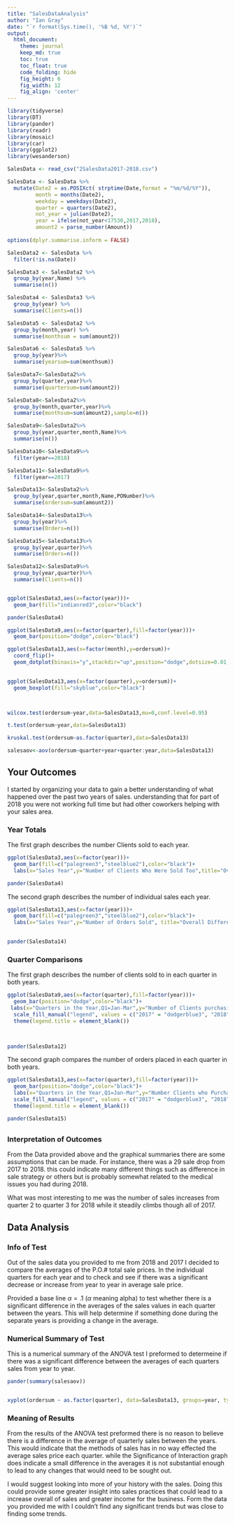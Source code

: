 ```yaml
---
title: "SalesDataAnalysis"
author: "Ian Gray"
date: "`r format(Sys.time(), '%B %d, %Y')`"
output: 
  html_document:
    theme: journal
    keep_md: true
    toc: true
    toc_float: true
    code_folding: hide
    fig_height: 6
    fig_width: 12
    fig_align: 'center'
---
```






```r
library(tidyverse)
library(DT)
library(pander)
library(readr)
library(mosaic)
library(car)
library(ggplot2)
library(wesanderson)

SalesData <- read_csv("2SalesData2017-2018.csv")

SalesData <- SalesData %>%
  mutate(Date2 = as.POSIXct( strptime(Date,format = "%m/%d/%Y")), 
         month = months(Date2),
         weekday = weekdays(Date2),
         quarter = quarters(Date2),
         not_year = julian(Date2),
         year = ifelse(not_year<17530,2017,2018),
         amount2 = parse_number(Amount))
         
options(dplyr.summarise.inform = FALSE)
```

```r
SalesData2 <- SalesData %>%
  filter(!is.na(Date))

SalesData3 <- SalesData2 %>%
  group_by(year,Name) %>%
  summarise(n())

SalesData4 <- SalesData3 %>%
  group_by(year) %>%
  summarise(Clients=n())

SalesData5 <- SalesData2 %>%
  group_by(month,year) %>%
  summarise(monthsum = sum(amount2))

SalesData6 <- SalesData5 %>%
  group_by(year)%>%
  summarise(yearsum=sum(monthsum))

SalesData7<-SalesData2%>%
  group_by(quarter,year)%>%
  summarise(quartersum=sum(amount2))

SalesData8<-SalesData2%>%
  group_by(month,quarter,year)%>%
  summarise(monthsum=sum(amount2),sample=n())

SalesData9<-SalesData2%>%
  group_by(year,quarter,month,Name)%>%
  summarise(n())

SalesData10<-SalesData9%>%
  filter(year==2018)

SalesData11<-SalesData9%>%
  filter(year==2017)

SalesData13<-SalesData2%>%
  group_by(year,quarter,month,Name,PONumber)%>%
  summarise(ordersum=sum(amount2))

SalesData14<-SalesData13%>%
  group_by(year)%>%
  summarise(Orders=n())

SalesData15<-SalesData13%>%
  group_by(year,quarter)%>%
  summarise(Orders=n())

SalesData12<-SalesData9%>%
  group_by(year,quarter)%>%
  summarise(Clients=n())



```


```r
ggplot(SalesData3,aes(x=factor(year)))+
  geom_bar(fill="indianred3",color="black")

pander(SalesData4)

ggplot(SalesData9,aes(x=factor(quarter),fill=factor(year)))+
  geom_bar(position="dodge",color="black")

ggplot(SalesData13,aes(x=factor(month),y=ordersum))+
  coord_flip()+
  geom_dotplot(binaxis="y",stackdir="up",position="dodge",dotsize=0.01,binwidth=2500)
  

ggplot(SalesData13,aes(x=factor(quarter),y=ordersum))+
  geom_boxplot(fill="skyblue",color="black")




```



```r
wilcox.test(ordersum~year,data=SalesData13,mu=0,conf.level=0.95)

t.test(ordersum~year,data=SalesData13)

kruskal.test(ordersum~as.factor(quarter),data=SalesData13)

salesaov<-aov(ordersum~quarter+year+quarter:year,data=SalesData13)


```

## Your Outcomes {.tabset .tabset-fade .tabset-pills}

I started by organizing your data to gain a better understanding of what happened over the past two years of sales. understanding that for part of 2018 you were not working full time but had other coworkers helping with your sales area.

### Year Totals

The first graph describes the number Clients sold to each year.
```r
ggplot(SalesData3,aes(x=factor(year)))+
  geom_bar(fill=c("palegreen3","steelblue2"),color="black")+
  labs(x="Sales Year",y="Number of Clients Who Were Sold Too",title="Overall Difference in Number of Clients per Year")

pander(SalesData4)
```
The second graph describes the number of individual sales each year.

```r
ggplot(SalesData13,aes(x=factor(year)))+
  geom_bar(fill=c("palegreen3","steelblue2"),color="black")+
  labs(x="Sales Year",y="Number of Orders Sold", title="Overall Difference in Number Sales Made per Year")
  

pander(SalesData14)
```

### Quarter Comparisons

The first graph describes the number of clients sold to in each quarter in both years.
```r
ggplot(SalesData9,aes(x=factor(quarter),fill=factor(year)))+
  geom_bar(position="dodge",color="black")+
 labs(x="Quarters in the Year,Q1=Jan-Mar",y="Number of Clients purchasing Product",title="Trends in Number of Clients Over Two Years Per Quarter")+
  scale_fill_manual("legend", values = c("2017" = "dodgerblue3", "2018" = "darkseagreen2"))+
  theme(legend.title = element_blank())

  

pander(SalesData12)
```


The second graph compares the number of orders placed in each quarter in both years. 
```r
ggplot(SalesData13,aes(x=factor(quarter),fill=factor(year)))+
  geom_bar(position="dodge",color="black")+
  labs(x="Quarters in the Year,Q1=Jan-Mar",y="Number Clients who Purchased Product",title="Trends in Number of Sales Over Two Years Per Quarter")+
  scale_fill_manual("legend", values = c("2017" = "dodgerblue3", "2018" = "darkseagreen2"))+
  theme(legend.title = element_blank())

pander(SalesData15)
```


##

### Interpretation of Outcomes

From the Data provided above and the graphical summaries there are some assumptions that can be made. For instance, there was a 29 sale drop from 2017 to 2018. this could indicate many different things such as difference in sale strategy or others but is probably somewhat related to the medical issues you had during 2018.

What was most interesting to me was the number of sales increases from quarter 2 to quarter 3 for 2018 while it steadily climbs though all of 2017.


## Data Analysis


### Info of Test
Out of the sales data you provided to me from 2018 and 2017 I decided to compare the averages of the P.O.# total sale prices. In the individual quarters for each year and to check and see if there was a significant decrease or increase from year to year in average sale price.

Provided a base line $\alpha=.1$ ($\alpha$ meaning alpha) to test whether there is a significant difference in the averages of the sales values in each quarter between the years. This will help determine if something done during the separate years is providing a change in the average.

### Numerical Summary of Test

This is a numerical summary of the ANOVA test I preformed to determeine if there was a significant difference between the averages of each quarters sales from year to year.

```r
pander(summary(salesaov))


xyplot(ordersum ~ as.factor(quarter), data=SalesData13, groups=year, type=c("p","a"), main="Significance of the Interaction",xlab="Quarters in the Year",ylab="Total sale value of each Order", auto.key=list(corner=c(1,1)))
```

### Meaning of Results

From the results of the ANOVA test preformed there is no reason to believe there is a difference in the average of quarterly sales between the years. This would indicate that the methods of sales has in no way effected the average sales price each quarter. while the Significance of Interaction graph does indicate a small difference in the averages it is not substantial enough to lead to any changes that would need to be sought out. 


I would suggest looking into more of your history with the sales. Doing this could provide some greater insight into sales practices that could lead to a increase overall of sales and greater income for the business. Form the data you provided me with I couldn't find any significant trends but was close to finding some trends.












